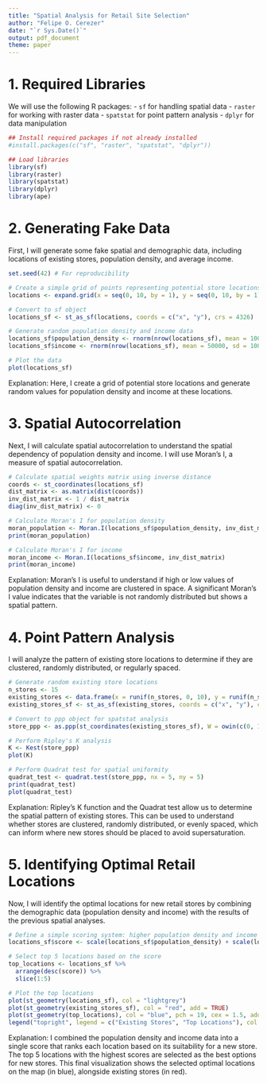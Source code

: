 ```yaml
---
title: "Spatial Analysis for Retail Site Selection"
author: "Felipe O. Cerezer"
date: "`r Sys.Date()`"
output: pdf_document
theme: paper
---
```


# 1. Required Libraries

We will use the following R packages: - `sf` for handling spatial data - `raster` for working with raster data - `spatstat` for point pattern analysis - `dplyr` for data manipulation


```r
## Install required packages if not already installed
#install.packages(c("sf", "raster", "spatstat", "dplyr"))

## Load libraries
library(sf)
library(raster)
library(spatstat)
library(dplyr)
library(ape)
```


# 2. Generating Fake Data

First, I will generate some fake spatial and demographic data, including locations of existing stores, population density, and average income.

```r
set.seed(42) # For reproducibility

# Create a simple grid of points representing potential store locations
locations <- expand.grid(x = seq(0, 10, by = 1), y = seq(0, 10, by = 1))

# Convert to sf object
locations_sf <- st_as_sf(locations, coords = c("x", "y"), crs = 4326)

# Generate random population density and income data
locations_sf$population_density <- rnorm(nrow(locations_sf), mean = 1000, sd = 300)
locations_sf$income <- rnorm(nrow(locations_sf), mean = 50000, sd = 10000)

# Plot the data
plot(locations_sf)
```

####### Explanation: Here, I create a grid of potential store locations and generate random values for population density and income at these locations.

# 3. Spatial Autocorrelation

Next, I will calculate spatial autocorrelation to understand the spatial dependency of population density and income. I will use Moran's I, a measure of spatial autocorrelation.

```r
# Calculate spatial weights matrix using inverse distance
coords <- st_coordinates(locations_sf)
dist_matrix <- as.matrix(dist(coords))
inv_dist_matrix <- 1 / dist_matrix
diag(inv_dist_matrix) <- 0

# Calculate Moran's I for population density
moran_population <- Moran.I(locations_sf$population_density, inv_dist_matrix)
print(moran_population)

# Calculate Moran's I for income
moran_income <- Moran.I(locations_sf$income, inv_dist_matrix)
print(moran_income)
```

####### Explanation: Moran's I is useful to understand if high or low values of population density and income are clustered in space. A significant Moran’s I value indicates that the variable is not randomly distributed but shows a spatial pattern.

# 4. Point Pattern Analysis

I will analyze the pattern of existing store locations to determine if they are clustered, randomly distributed, or regularly spaced.

```r
# Generate random existing store locations
n_stores <- 15
existing_stores <- data.frame(x = runif(n_stores, 0, 10), y = runif(n_stores, 0, 10))
existing_stores_sf <- st_as_sf(existing_stores, coords = c("x", "y"), crs = 4326)

# Convert to ppp object for spatstat analysis
store_ppp <- as.ppp(st_coordinates(existing_stores_sf), W = owin(c(0, 10), c(0, 10)))

# Perform Ripley's K analysis
K <- Kest(store_ppp)
plot(K)

# Perform Quadrat test for spatial uniformity
quadrat_test <- quadrat.test(store_ppp, nx = 5, ny = 5)
print(quadrat_test)
plot(quadrat_test)
```

####### Explanation: Ripley's K function and the Quadrat test allow us to determine the spatial pattern of existing stores. This can be used to understand whether stores are clustered, randomly distributed, or evenly spaced, which can inform where new stores should be placed to avoid supersaturation.

# 5. Identifying Optimal Retail Locations

Now, I will identify the optimal locations for new retail stores by combining the demographic data (population density and income) with the results of the previous spatial analyses.

```r
# Define a simple scoring system: higher population density and income is better
locations_sf$score <- scale(locations_sf$population_density) + scale(locations_sf$income)

# Select top 5 locations based on the score
top_locations <- locations_sf %>% 
  arrange(desc(score)) %>% 
  slice(1:5)

# Plot the top locations
plot(st_geometry(locations_sf), col = "lightgrey")
plot(st_geometry(existing_stores_sf), col = "red", add = TRUE)
plot(st_geometry(top_locations), col = "blue", pch = 19, cex = 1.5, add = TRUE)
legend("topright", legend = c("Existing Stores", "Top Locations"), col = c("red", "blue"), pch = 19)
```


####### Explanation: I combined the population density and income data into a single score that ranks each location based on its suitability for a new store. The top 5 locations with the highest scores are selected as the best options for new stores. This final visualization shows the selected optimal locations on the map (in blue), alongside existing stores (in red).